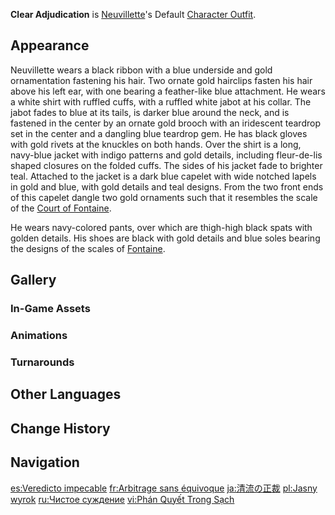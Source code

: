 {{Outfit Infobox
|id           = 208700
|image        = <gallery>
Character Neuvillette Full Wish.png|Wish
Character Neuvillette Game.png|In-Game
</gallery>
|character    = Neuvillette
|type         = Default
|description  = Neuvillette's outfit. The solemn, elegant garb of the Iudex. The complexity in its design does, in fact, cause some inconveniences in movement, but to its wearer, that it matches his standing is a more important matter.
|obtain       = Unlocked upon obtaining character
}}
'''Clear Adjudication''' is [[Neuvillette]]'s Default [[Character Outfit]].

==Appearance==
Neuvillette wears a black ribbon with a blue underside and gold ornamentation fastening his hair. Two ornate gold hairclips fasten his hair above his left ear, with one bearing a feather-like blue attachment. He wears a white shirt with ruffled cuffs, with a ruffled white jabot at his collar. The jabot fades to blue at its tails, is darker blue around the neck, and is fastened in the center by an ornate gold brooch with an iridescent teardrop set in the center and a dangling blue teardrop gem. He has black gloves with gold rivets at the knuckles on both hands. Over the shirt is a long, navy-blue jacket with indigo patterns and gold details, including fleur-de-lis shaped closures on the folded cuffs. The sides of his jacket fade to brighter teal. Attached to the jacket is a dark blue capelet with wide notched lapels in gold and blue, with gold details and teal designs. From the two front ends of this capelet dangle two gold ornaments such that it resembles the scale of the [[Court of Fontaine]].   

He wears navy-colored pants, over which are thigh-high black spats with golden details. His shoes are black with gold details and blue soles bearing the designs of the scales of [[Fontaine]].

==Gallery==
===In-Game Assets===
{{Assets/Outfit|Clear Adjudication|nomain=1}}

===Animations===
{{Preview/CharacterAnimations|Neuvillette|nocaption=1}}

===Turnarounds===
{{Turnarounds}}

==Other Languages==
{{Other Languages
|en       = Clear Adjudication
|zhs      = 澄流正裁
|zhs_rm   = 
|zht      = 澄流正裁
|zht_rm   = 
|zh_tl    = 
|ja       = 清流の正裁
|ja_rm    = Seiryuu no Seisai{{Assumed}}
|ja_tl    = Clear Stream’s True Courtliness
|ja_note  = {{ja|清流|seiryuu}} may also refer to a person of integrity and innocence.
|ko       = 맑은 물결의 공정한 판결
|ko_rm    = Malgeun Mulgyeol-ui Gongjeonghan Pan'gyeol
|ko_tl    = Fair Judgment of Clear Waves
|es       = Veredicto impecable
|es_tl    = Impeccable Verdict
|fr       = Arbitrage sans équivoque
|fr_tl    = Unequivocal Arbitration
|ru       = Чистое суждение
|ru_tl    = Clear Judgment
|th       = การพิพากษาที่ชัดเจน
|th_rm    = 
|th_tl    = 
|vi       = Phán Quyết Trong Sạch
|vi_tl    = Pure Judgement
|de       = Eindeutiges Urteil
|de_tl    = Clear Adjudication
|id       = Clear Adjudication
|pt       = Julgamento Claro
|pt_tl    = 
|tr       = Kesin Hüküm
|tr_tl    = 
|it       = Giudizio perspicuo
|it_tl    = Perspicuous Judgment
}}

==Change History==
{{Change History|4.1}}

==Navigation==
{{Dressing Room Navbox|type=outfit}}

[[es:Veredicto impecable]]
[[fr:Arbitrage sans équivoque]]
[[ja:清流の正裁]]
[[pl:Jasny wyrok]]
[[ru:Чистое суждение]]
[[vi:Phán Quyết Trong Sạch]]